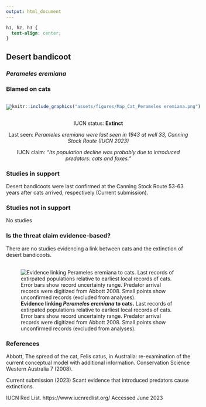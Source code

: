 ```yaml
---
output: html_document
---
```

```css
h1, h2, h3 {
  text-align: center;
}
```

## **Desert bandicoot**
### *Perameles eremiana*
### Blamed on cats

:::: {style="display: flex;"}

::: {}

[![](assets/photos/Perameles eremiana.png)](https://en.wikipedia.org/wiki/Desert_bandicoot#/media/File:Perameles_eremiana.jpg)

:::

::: {}

:::

::: {}
  ```r
  knitr::include_graphics("assets/figures/Map_Cat_Perameles eremiana.png")
  ```
:::

::::

<center>
IUCN status: **Extinct**

Last seen: *Perameles eremiana were last seen in 1943 at well 33, Canning Stock Route (IUCN 2023)*

IUCN claim: *"Its population decline was probably due to introduced predators: cats and foxes."*

</center>


### Studies in support

Desert bandicoots were last confirmed at the Canning Stock Route 53-63 years after cats arrived, respectively (Current submission).

### Studies not in support

No studies

### Is the threat claim evidence-based?

There are no studies evidencing a link between cats and the extinction of desert bandicoots.
<br>
<br>

![**Evidence linking *Perameles eremiana* to cats.** Last records of extirpated populations relative to earliest local records of cats. Error bars show record uncertainty range. Predator arrival records were digitized from Abbott 2008. Small points show unconfirmed records (excluded from analyses).](assets/figures/Main_Evidence_Cat_Perameles eremiana.png)

### References



Abbott, The spread of the cat, Felis catus, in Australia: re-examination of the current conceptual model with additional information. Conservation Science Western Australia 7 (2008).

Current submission (2023) Scant evidence that introduced predators cause extinctions.

IUCN Red List. https://www.iucnredlist.org/ Accessed June 2023

